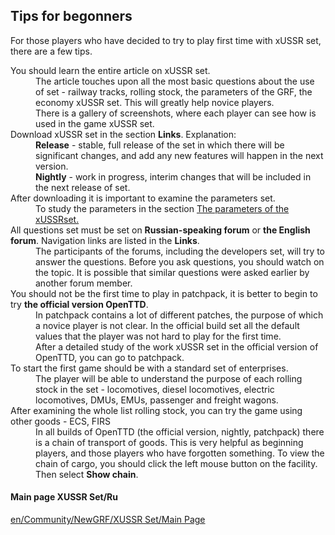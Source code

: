 == Tips for begonners ==
For those players who have decided to try to play first time with xUSSR set, there are a few tips.
;You should learn the entire article on xUSSR set.
:The article touches upon all the most basic questions about the use of set - railway tracks, rolling stock, the parameters of the GRF, the economy xUSSR set. This will greatly help novice players.
:There is a gallery of screenshots, where each player can see how is used in the game xUSSR set.
;Download xUSSR set in the section '''Links'''. Explanation:
:'''Release ''' - stable, full release of the set in which there will be significant changes, and add any new features will happen in the next version.
:'''Nightly''' - work in progress, interim changes that will be included in the next release of set. 
;After downloading it is important to examine the parameters set.
:To study the parameters in the section [[en/Community/NewGRF/XUSSR Set/Parameters of the xUSSR set| The parameters of the xUSSRset.]]
;All questions set must be set on '''Russian-speaking forum''' or '''the English forum'''. Navigation links are listed in the '''Links'''.
:The participants of the forums, including the developers set, will try to answer the questions. Before you ask questions, you should watch on the topic. It is possible that similar questions were asked earlier by another forum member.
;You should not be the first time to play in patchpack, it is better to begin to try '''the official version OpenTTD'''.
:In patchpack contains a lot of different patches, the purpose of which a novice player is not clear. In the official build set all the default values that the player was not hard to play for the first time.
:After a detailed study of the work xUSSR set in the official version of OpenTTD, you can go to patchpack.
;To start the first game should be with a standard set of enterprises.
:The player will be able to understand the purpose of each rolling stock in the set - locomotives, diesel locomotives, electric locomotives, DMUs, EMUs, passenger and freight wagons. 
;After examining the whole list rolling stock, you can try the game using other goods - ECS, FIRS
:In all builds of OpenTTD (the official version, nightly, patchpack) there is a chain of transport of goods. This is very helpful as beginning players, and those players who have forgotten something. To view the chain of cargo, you should click the left mouse button on the facility. Then select '''Show chain'''.

====Main page XUSSR Set/Ru====
[[en/Community/NewGRF/XUSSR Set/Main Page]]